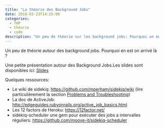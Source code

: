 ```yaml
---
title: "La théorie des Background Jobs"
date: 2018-03-23T14:25:00
categories:
  - THP
  - théorie
  - code
description: "Un peu de théorie sur les background jobs: Pourquoi on en est arrivé là ?"
---
```


Un peu de théorie autour des background jobs. Pourquoi en est on arrivé là ?

<!-- more -->

<Youtube videoId="UqH_G-BdIP4" />

Une petite présentation autour des Background Jobs.Les slides sont disponibles ici: [Slides](/prez/background_jobs/index.html)

Quelques ressources:

- Le wiki de sidekiq: https://github.com/mperham/sidekiq/wiki (lire particulièrement la section [Problems and Troubleshooting](https://github.com/mperham/sidekiq/wiki/Problems-and-Troubleshooting))
- La doc de ActiveJob: http://edgeguides.rubyonrails.org/active_job_basics.html
- Les 12 factors de Heroku: https://12factor.net/
- sidekiq-scheduler une gem pour exécuter des jobs a intervalles réguliers: https://github.com/moove-it/sidekiq-scheduler
